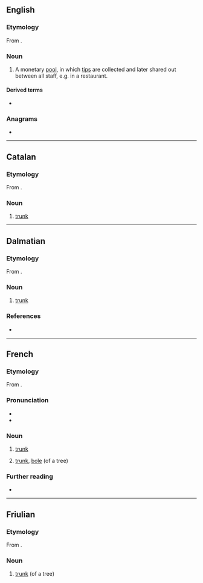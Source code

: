 ==English==

===Etymology===
From {{bor|en|fr|tronc des pauvres||[[poor box]]}}.

===Noun===
{{en-noun}}

# {{lb|en|British}} A monetary [[pool]], in which [[tips]] are collected and later shared out between all staff, e.g. in a restaurant.

====Derived terms====
* {{l|en|troncmaster}}

===Anagrams===
* {{anagrams|en|a=cnort|NROTC|contr|contr.}}

----

==Catalan==

===Etymology===
From {{inh|ca|la|truncus}}.

===Noun===
{{ca-noun|m}}

# [[trunk]] {{gloss|of a tree}}

----

==Dalmatian==

===Etymology===
From {{inh|dlm|la|truncus}}.

===Noun===
{{head|dlm|noun}}

# [[trunk]]

===References===
* {{R:Il Dalmatico}}

----

==French==

===Etymology===
From {{inh|fr|la|truncus}}.

===Pronunciation===
* {{fr-IPA}}
* {{audio|fr|Fr-tronc.ogg|audio}}

===Noun===
{{fr-noun|m}}

# {{lb|fr|anatomy}} [[trunk]]
# {{lb|fr|botany}} [[trunk]], [[bole]] (of a tree)

===Further reading===
* {{R:TLFi}}

----

==Friulian==

===Etymology===
From {{inh|fur|la|truncus}}.

===Noun===
{{fur-noun|m}}

# [[trunk]] (of a tree)